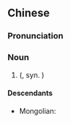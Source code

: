 {{also|灰绿藜}}
==Chinese==
{{zh-forms|s=灰绿藜}}
{{wikipedia|lang=zh}}

===Pronunciation===
{{zh-pron
|m=huīlǜlí
|c=fui1 luk6 lai4
|cat=n
}}

===Noun===
{{zh-noun}}

# {{vern|oak-leaved goosefoot}} ({{taxlink|Oxybasis glauca|species|noshow=1}}, syn. {{taxlink|Chenopodium glaucum|species|noshow=1}})

====Descendants====
* Mongolian: {{m|mn|лооль}}